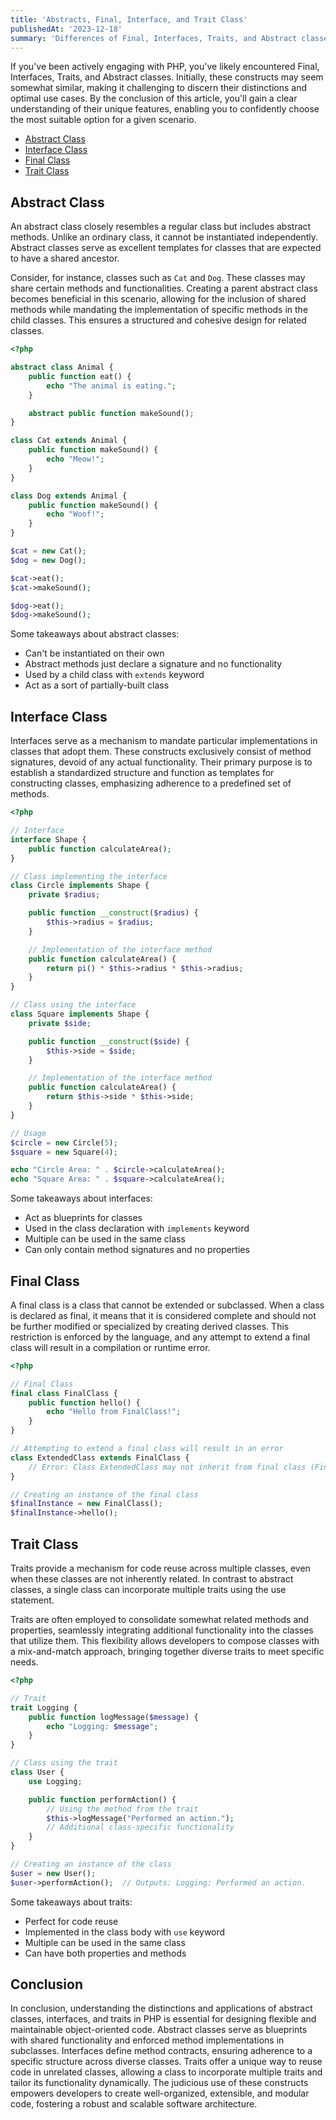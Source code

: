 ```yaml
---
title: 'Abstracts, Final, Interface, and Trait Class'
publishedAt: '2023-12-18'
summary: 'Differences of Final, Interfaces, Traits, and Abstract classes'
---
```


If you've been actively engaging with PHP, you've likely encountered Final, Interfaces, Traits, and Abstract classes.
Initially, these constructs may seem somewhat similar, making it challenging to discern their distinctions and optimal use cases.
By the conclusion of this article, you'll gain a clear understanding of their unique features, enabling you to confidently
choose the most suitable option for a given scenario.

- [Abstract Class](#abstract-class)
- [Interface Class](#interface-class)
- [Final Class](#final-class)
- [Trait Class](#trait-class)

## Abstract Class

An abstract class closely resembles a regular class but includes abstract methods. Unlike an ordinary class, it
cannot be instantiated independently. Abstract classes serve as excellent templates for classes that
are expected to have a shared ancestor.

Consider, for instance, classes such as `Cat` and `Dog`. These classes may share certain methods and functionalities.
Creating a parent abstract class becomes beneficial in this scenario, allowing for the inclusion of shared methods while
mandating the implementation of specific methods in the child classes. This ensures a structured and cohesive design for
related classes.

```php
<?php

abstract class Animal {
    public function eat() {
        echo "The animal is eating.";
    }

    abstract public function makeSound();
}

class Cat extends Animal {
    public function makeSound() {
        echo "Meow!";
    }
}

class Dog extends Animal {
    public function makeSound() {
        echo "Woof!";
    }
}

$cat = new Cat();
$dog = new Dog();

$cat->eat();
$cat->makeSound();

$dog->eat();
$dog->makeSound();
```

Some takeaways about abstract classes:

- Can't be instantiated on their own
- Abstract methods just declare a signature and no functionality
- Used by a child class with `extends` keyword
- Act as a sort of partially-built class

## Interface Class

Interfaces serve as a mechanism to mandate particular implementations in classes that adopt them.
These constructs exclusively consist of method signatures, devoid of any actual functionality.
Their primary purpose is to establish a standardized structure and function as templates for constructing classes,
emphasizing adherence to a predefined set of methods.

```php
<?php

// Interface
interface Shape {
    public function calculateArea();
}

// Class implementing the interface
class Circle implements Shape {
    private $radius;

    public function __construct($radius) {
        $this->radius = $radius;
    }

    // Implementation of the interface method
    public function calculateArea() {
        return pi() * $this->radius * $this->radius;
    }
}

// Class using the interface
class Square implements Shape {
    private $side;

    public function __construct($side) {
        $this->side = $side;
    }

    // Implementation of the interface method
    public function calculateArea() {
        return $this->side * $this->side;
    }
}

// Usage
$circle = new Circle(5);
$square = new Square(4);

echo "Circle Area: " . $circle->calculateArea();
echo "Square Area: " . $square->calculateArea();
```

Some takeaways about interfaces:

- Act as blueprints for classes
- Used in the class declaration with `implements` keyword
- Multiple can be used in the same class
- Can only contain method signatures and no properties

## Final Class

A final class is a class that cannot be extended or subclassed. When a class is declared as final,
it means that it is considered complete and should not be further modified or specialized by creating derived classes.
This restriction is enforced by the language, and any attempt to extend a final class will result in a compilation or runtime error.

```php
<?php

// Final Class
final class FinalClass {
    public function hello() {
        echo "Hello from FinalClass!";
    }
}

// Attempting to extend a final class will result in an error
class ExtendedClass extends FinalClass {
    // Error: Class ExtendedClass may not inherit from final class (FinalClass)
}

// Creating an instance of the final class
$finalInstance = new FinalClass();
$finalInstance->hello();
```

## Trait Class

Traits provide a mechanism for code reuse across multiple classes, even when these classes are not inherently related.
In contrast to abstract classes, a single class can incorporate multiple traits using the use statement.

Traits are often employed to consolidate somewhat related methods and properties, seamlessly integrating additional
functionality into the classes that utilize them. This flexibility allows developers to compose classes with a
mix-and-match approach, bringing together diverse traits to meet specific needs.

```php
<?php

// Trait
trait Logging {
    public function logMessage($message) {
        echo "Logging: $message";
    }
}

// Class using the trait
class User {
    use Logging;

    public function performAction() {
        // Using the method from the trait
        $this->logMessage("Performed an action.");
        // Additional class-specific functionality
    }
}

// Creating an instance of the class
$user = new User();
$user->performAction();  // Outputs: Logging: Performed an action.
```

Some takeaways about traits:

- Perfect for code reuse
- Implemented in the class body with `use` keyword
- Multiple can be used in the same class
- Can have both properties and methods


## Conclusion

In conclusion, understanding the distinctions and applications of abstract classes, interfaces, and traits in PHP
is essential for designing flexible and maintainable object-oriented code. Abstract classes serve as blueprints
with shared functionality and enforced method implementations in subclasses. Interfaces define method contracts,
ensuring adherence to a specific structure across diverse classes. Traits offer a unique way to reuse code in
unrelated classes, allowing a class to incorporate multiple traits and tailor its functionality dynamically.
The judicious use of these constructs empowers developers to create well-organized, extensible, and modular code,
fostering a robust and scalable software architecture.